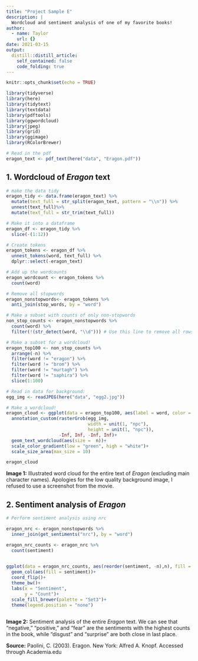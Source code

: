 ```yaml
---
title: "Project Sample E"
description: |
  Wordcloud and sentiment analysis of one of my favorite books!
author:
  - name: Taylor
    url: {}
date: 2021-03-15
output:
  distill::distill_article:
    self_contained: false
    code_folding: true
---
```



```r
knitr::opts_chunk$set(echo = TRUE)

library(tidyverse)
library(here)
library(tidytext)
library(textdata)
library(pdftools)
library(ggwordcloud)
library(jpeg)
library(grid)
library(ggimage)
library(RColorBrewer)
```

```r
# Read in the pdf
eragon_text <- pdf_text(here("data", "Eragon.pdf"))
```

## 1. Wordcloud of *Eragon* text

```r
# make the data tidy
eragon_tidy <- data.frame(eragon_text) %>% 
  mutate(text_full = str_split(eragon_text, pattern = "\\n")) %>% 
  unnest(text_full)%>% 
  mutate(text_full = str_trim(text_full))

# Make it into a dataframe
eragon_df <- eragon_tidy %>% 
  slice(-(1:12))

# Create tokens
eragon_tokens <- eragon_df %>% 
  unnest_tokens(word, text_full) %>% 
  dplyr::select(-eragon_text)

# Add up the wordcounts
eragon_wordcount <- eragon_tokens %>% 
  count(word)

# Remove all stopwords
eragon_nonstopwords<- eragon_tokens %>% 
  anti_join(stop_words, by = "word")

# Make a subset with counts of only non-stopwords
non_stop_counts <- eragon_nonstopwords %>% 
  count(word) %>% 
  filter(!(str_detect(word, "\\d"))) # Use this line to remove all rows of numbers

# Make a subset for a wordcloud!
eragon_top100 <- non_stop_counts %>% 
  arrange(-n) %>% 
  filter(word != "eragon") %>% 
  filter(word != "brom") %>%
  filter(word != "murtagh") %>%
  filter(word != "saphira") %>%
  slice(1:100)

# Read in data for background:
egg_img <- readJPEG(here("data", "egg2.jpg"))

# Make a wordcloud!
eragon_cloud <- ggplot(data = eragon_top100, aes(label = word, color = n))+
  annotation_custom(rasterGrob(egg_img,
                               width = unit(1, "npc"),
                               height = unit(1, "npc")),
                    -Inf, Inf, -Inf, Inf)+
  geom_text_wordcloud(aes(size =  n))+
  scale_color_gradient(low = "green", high = "white")+
  scale_size_area(max_size = 10)

eragon_cloud
```



**Image 1:** Illustrated word cloud for the entire text of *Eragon* (excluding main character names). Apologies for the low quality background image, I refused to use a screenshot from the movie. 



## 2. Sentiment analysis of *Eragon*

```r
# Perform sentiment analysis using nrc

eragon_nrc <- eragon_nonstopwords %>%
  inner_join(get_sentiments("nrc"), by = "word")

eragon_nrc_counts <- eragon_nrc %>% 
  count(sentiment)
  

ggplot(data = eragon_nrc_counts, aes(reorder(sentiment, -n),n), fill = sentiment)+
  geom_col(aes(fill = sentiment))+
  coord_flip()+
  theme_bw()+
  labs(x = "Sentiment",
       y = "Count")+
  scale_fill_brewer(palette = "Set3")+
  theme(legend.position = "none")
  
```

**Image 2:** Sentiment analysis of the entire *Eragon* text. We can see that "negative," "positive," and "fear" are the sentiments with the highest counts in the book, while "disgust" and "surprise" are both close in last place. 


**Source:** Paolini, C. (2003). Eragon. New York: Alfred A. Knopf. Accessed through Academia.edu
